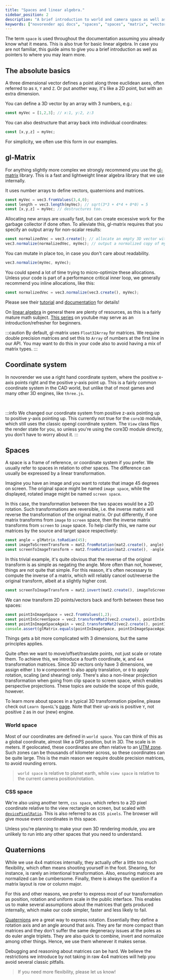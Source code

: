 ```yaml
---
title: "Spaces and linear algebra."
sidebar_position: 2
description: "A brief introduction to world and camera space as well as some linear algebra."
keywords: ["novorender api docs", "spaces", "spaces", "matrix", "vector", "quaternion"]
---
```



The term `space` is used throughout the documentation assuming you already know what it means.
This is also true for basic linear algebra.
In case you are not familiar, this guide aims to give you a brief introduction as well as pointers to where you may learn more.

## The absolute basics

A three dimensional vector defines a point along three euclidean axes, often referred to as `X`, `Y` and `Z`.
Or put another way, it's like a 2D point, but with an extra dimension.

You can define a 3D vector by an array with 3 numbers, e.g.:

```typescript
const myVec = [1,2,3]; // x:1, y:2, z:3
```

You can also destructure that array back into individual coordinates:

```typescript
const [x,y,z] = myVec;
```

For simplicity, we often use this form in our examples.

## gl-Matrix

For anything slightly more complex we strongly recommend you use the [gl-matrix](https://www.npmjs.com/package/gl-matrix) library.
This is a fast and lightweight linear algebra library that we use internally.

It uses number arrays to define vectors, quaternions and matrices.

```typescript
const myVec = vec3.fromValues(3,4,0);
const length = vec3.length(myVec); // sqrt(3*3 + 4*4 + 0*0) = 5
const [x,y,z] = myVec; // destructures too.
```

Allocating new arrays are usually fast, but can create excessive work for the garbage collector if done often.
To alleviate this, gl-matrix requires that you specify an output array for non-scalar results:

```typescript
const normalizedVec = vec3.create(); // allocate an empty 3D vector with all coordinates set to 0.
vec3.normalize(normalizedVec, myVec); // output a normalized copy of myVec into normalizedVector.
```

You can mutate in place too, in case you don't care about readability.

```typescript
vec3.normalize(myVec, myVec);
```

You could spend a lot of time trying to micro-optimize these allocations.
Unless your code is part of a performance critical inner loop, we generally recommend you inline allocations, like this:

```typescript
const normalizedVec = vec3.normalize(vec3.create(), myVec);
```

Please see their [tutorial](https://math.hws.edu/graphicsbook/c7/s1.html#webgl3d.1.2) and [documentation](https://glmatrix.net/) for details!

On [linear algebra](https://en.wikipedia.org/wiki/Linear_algebra) in general there are plenty of resources, as this is a fairly mature math subject.
[This series](https://www.youtube.com/playlist?list=PLZHQObOWTQDPD3MizzM2xVFitgF8hE_ab) on youtube may serve as an introduction/refresher for beginners.

:::caution
By default, gl-matrix uses `Float32Array` for matrices.
We require double precision matrices and set this to `Array` of numbers at the first line in our API.
You may want to do this in your code also to avoid having a mix of matrix types.
:::

## Coordinate system

In novorender we use a right hand coordinate system, where the positive x-axis points right and the positive y-axis point up.
This is a fairly common coordinate system in the CAD world, but unlike that of most games and many other 3D engines, like `three.js`.

<Drawio content={coordinateAxesGraph} />
<br/>

:::info
We changed our coordinate system from positive z-axis pointing up to positive y-axis pointing up.
This currently not true for the `core3D` module, which still uses the classic opengl coordinate system.
The `View` class flips the render state for you, so unless you're using the core3D module directly, you don't have to worry about it.
:::

## Spaces

A space is a frame of reference, or coordinate system if you prefer.
We usually refer to spaces in relation to other spaces.
The difference can usually be expressed by a linear transformation.

Imagine you have an image and you want to rotate that image 45 degrees on screen.
The original space might be named `image space`, while the displayed, rotated image might be named `screen space`.

In this case, the transformation between the two spaces would be a 2D rotation.
Such transformations are reversible, i.e. the inverse matrix will reverse the transformation of the original matrix.
Or put differently, if one matrix transforms from `image` to `screen` space, then the inverse matrix transforms from `screen` to `image` space.
To help clarify this, we name our matrices by the source and target space respectively:

```typescript
const angle = glMatrix.toRadian(45);
const imageToScreenTransform = mat2.fromRotation(mat2.create(), angle);
const screenToImageTransform = mat2.fromRotation(mat2.create(), -angle);
```

In this trivial example, it's quite obvious that the reverse of the original transform is as simple as negating the angle.
More often than not, however, things are not quite that simple.
For this reason, it's often necessary to compute the inverse of a matrix, which will reliably cancel out/reverse the original transform, albeit at a slightly higher cost.

```typescript
const screenToImageTransform = mat2.invert(mat2.create(), imageToScreenTransform);
```

We can now transform 2D points/vectors back and forth between these two spaces:

```typescript
const pointInImageSpace = vec2.fromValues(1,2);
const pointInScreenSpace = vec2.transformMat2(vec2.create(), pointInImageSpace, imageToScreenTransform);
const pointInImageSpaceAgain = vec2.transformMat2(vec2.create(), pointInScreenSpace, screenToImageTransform);
console.assert(glMatrix.equals(pointInImageSpace, pointInImageSpaceAgain));
```

Things gets a bit more complicated with 3 dimensions, but the same principles applies.

Quite often we want to move/offset/translate points, not just scale or rotate them.
To achieve this, we introduce a fourth coordinate, `W`, and `4x4` transformation matrices.
Since 3D vectors only have 3 dimensions, we assign either `1` to `W` component to also apply translation, or `0` to apply rotation, scaling (and shearing) only.
There's also a non-linear projection transformation when going from clip space to screen space, which enables perspective projections.
These topics are outside the scope of this guide, however.

To learn more about spaces in a typical 3D transformation pipeline, please check out `Learn OpenGL`'s [page](https://learnopengl.com/Getting-started/Coordinate-Systems).
Note that their up-axis is positive `Y`, not positive `Z` as in our (new) engine.

### World space

Most of our coordinates are defined in `world space`.
You can think of this as a global coordinate, almost like a GPS position, but in 3D.
The scale is in meters.
If geolocated, these coordinates are often relative to an [UTM zone](https://gisgeography.com/utm-universal-transverse-mercator-projection/).
Such zones can be thousands of kilometer across, so these coordinates can be quite large.
This is the main reason we require double precision matrices, to avoid rounding errors.

> `world space` is relative to planet earth, while `view space` is relative to the current camera position/rotation.

### CSS space

We're also using another term, `css space`, which refers to a 2D pixel coordinate relative to the view rectangle on screen, but scaled with [`devicePixelRatio`](https://developer.mozilla.org/en-US/docs/Web/API/Window/devicePixelRatio).
This is also referred to as `CSS pixels`.
The browser will give mouse event coordinates in this space.

Unless you're planning to make your own 3D rendering module, you are unlikely to run into any other spaces that you need to understand.

## Quaternions

While we use 4x4 matrices internally, they actually offer a little too much flexibility, which often means shooting yourself in the foot.
Shearing, for instance, is rarely an intentional transformation.
Also, ensuring matrices are normalized can be cumbersome.
Finally, there is always the question if a matrix layout is row or column major.

For this and other reasons, we prefer to express most of our transformation as position, rotation and uniform scale in the public interface.
This enables us to make several assumptions about the matrices that gets produced internally, which make our code simpler, faster and less likely to fail.

[Quaternions](https://en.wikipedia.org/wiki/Quaternions_and_spatial_rotation) are a great way to express rotation.
Essentially they define a rotation axis and an angle around that axis.
They are far more compact than matrices and they don't suffer the same degeneracy issues at the poles as do euler angle triplets.
They are also quick to combine, invert and normalize among other things.
Hence, we use them whenever it makes sense.

Debugging and reasoning about matrices can be hard.
We believe the restrictions we introduce by not taking in raw 4x4 matrices will help you avoid several classic pitfalls.

> If you need more flexibility, please let us know!

